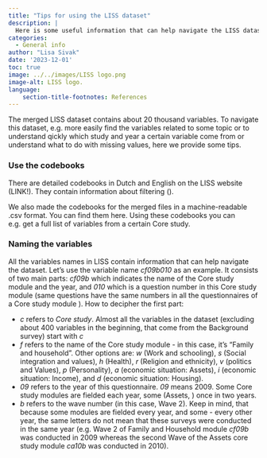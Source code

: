 ```yaml
---
title: "Tips for using the LISS dataset"
description: |
  Here is some useful information that can help navigate the LISS dataset.   
categories:
  - General info
author: "Lisa Sivak"
date: '2023-12-01'
toc: true
image: ../../images/LISS logo.png
image-alt: LISS logo. 
language: 
    section-title-footnotes: References
---
```


The merged LISS dataset contains about 20 thousand variables. To navigate this dataset, e.g. more easily find the variables related to some topic or to understand qickly which study and year a certain variable come from or understand what to do with missing values, here we provide some tips.  

### Use the codebooks 

There are detailed codebooks in Dutch and English on the LISS website (LINK!). They contain information about filtering ().

We also made the codebooks for the merged files in a machine-readable .csv format. You can find them here. Using these codebooks you can e.g. get a full list of variables from a certain Core study.

### Naming the variables
All the variables names in LISS contain information that can help navigate the dataset. Let's use the variable name *cf09b010* as an example. It consists of two main parts: *cf09b* which indicates the name of the Core study module and the year, and *010* which is a question number in this Core study module (same questions have the same numbers in all the questionnaires of a Core study module ). How to decipher the first part: 

- *c* refers to *Core study*. Almost all the variables in the dataset (excluding about 400 variables in the beginning, that come from the Background survey) start with *c*
- *f* refers to the name of the Core study module - in this case, it's "Family and household". Other options are: *w* (Work and schooling), *s* (Social integration and values), *h* (Health), *r* (Religion and ethnicity), *v* (politics and Values), *p* (Personality), *a* (economic situation: Assets), *i* (economic situation: Income), and *d* (economic situation: Housing).
- *09* refers to the year of this questionnaire. *09* means 2009. Some Core study modules are fielded each year, some (Assets, ) once in two years. 
- *b* refers to the wave number (in this case, Wave 2). Keep in mind, that because some modules are fielded every year, and some - every other year, the same letters do not mean that these surveys were conducted in the same year (e.g. Wave 2 of Family and Household module *cf09b* was conducted in 2009 whereas the second Wave of the Assets core study module *ca10b* was conducted in 2010).





